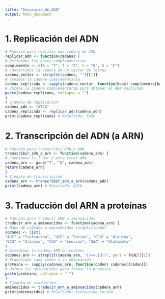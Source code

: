 ```yaml
---
title: "Secuencia_de_ADN"
output: html_document
---
```

# 1. Replicación del ADN
```r
# Función para replicar una cadena de ADN
replicar_adn <- function(cadena) {
# Definimos las bases complementarias
complemento <- c(A = "T", T = "A", C = "G", G = "C")
# Convertimos la cadena en un vector de letras
cadena_vector <- strsplit(cadena, "")[[1]]
# Creamos la cadena complementaria
cadena_replicada <- sapply(cadena_vector, function(base) complemento[base])
# Unimos la cadena complementaria para obtener el ADN replicado
paste(cadena_replicada, collapse = "")
}
# Ejemplo de replicación
cadena_adn <- "ATCG"
cadena_replicada <- replicar_adn(cadena_adn)
print(cadena_replicada) # Resultado: TAGC
```

# 2. Transcripción del ADN (a ARN)
```r
# Función para transcribir ADN a ARN
transcribir_adn_a_arn <- function(cadena_adn) {
# Cambiamos la T por U para crear ARN
cadena_arn <- gsub("T", "U", cadena_adn)
return(cadena_arn)
}
# Ejemplo de transcripción
cadena_arn <- transcribir_adn_a_arn(cadena_adn)
print(cadena_arn) # Resultado: AUCG
```

# 3. Traducción del ARN a proteínas
```r
# Función para traducir ARN a aminoácidos
traducir_arn_a_aminoacidos <- function(cadena_arn) {
# Mapa de codones a aminoácidos (simplificado)
codones <- list(
"AUC" = "Isoleucina", "UCG" = "Serina", "GCU" = "Alanina",
"GCG" = "Alanina", "CUU" = "Leucina", "GAA" = "Glutamato"
)
# Dividimos la cadena ARN en codones
codones_arn <- strsplit(cadena_arn, "(?<=.{3})", perl = TRUE)[[1]]
# Traducimos cada codón a su aminoácido
proteina <- sapply(codones_arn, function(codon) codones[[codon]])
# Unimos los aminoácidos para formar la proteína
paste(proteina, collapse = "-")
}
# Ejemplo de traducción
aminoacidos <- traducir_arn_a_aminoacidos(cadena_arn)
print(aminoacidos) # Resultado: Isoleucina-Serina
```

